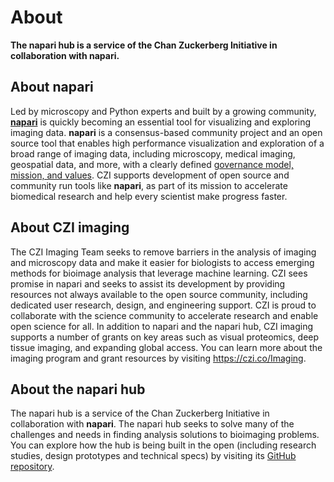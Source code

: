 
<LayoutMDX toc>

# About

**The napari hub is a service of the Chan Zuckerberg Initiative in collaboration with napari.**

## About napari

Led by microscopy and Python experts and built by a growing community,
**[napari]({NAPARI_WEBSITE})** is quickly becoming an essential tool for visualizing and exploring
imaging data. **napari** is a consensus-based community project and an open
source tool that enables high performance visualization and exploration of a
broad range of imaging data, including microscopy, medical imaging, geospatial
data, and more, with a clearly defined [governance model, mission, and values]({NAPARI_GOVERNANCE}).
CZI supports development of open source and community
run tools like **napari**, as part of its mission to accelerate biomedical research
and help every scientist make progress faster.

## About CZI imaging

The CZI Imaging Team seeks to remove barriers in the analysis of imaging and microscopy data
and make it easier for biologists to access emerging methods for bioimage analysis
that leverage machine learning. CZI sees promise in napari and seeks to assist
its development by providing resources not always available to the open source community,
including dedicated user research, design, and engineering support.
CZI is proud to collaborate with the science community to accelerate research
and enable open science for all. In addition to napari and the napari hub,
CZI imaging supports a number of grants on key areas such as visual proteomics,
deep tissue imaging, and expanding global access.
You can learn more about the imaging program and grant resources by visiting <https://czi.co/Imaging>.

## About the napari hub

The napari hub is a service of the Chan Zuckerberg Initiative in collaboration with **napari**.
The napari hub seeks to solve many of the challenges and needs in finding analysis solutions to bioimaging problems.
You can explore how the hub is being built in the open (including research studies, design prototypes and technical specs)
by visiting its [GitHub repository]({HUB_REPO}).

</LayoutMDX>
